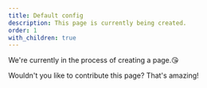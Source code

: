 ```yaml
---
title: Default config
description: This page is currently being created.
order: 1
with_children: true
---
```


We're currently in the process of creating a page.😘

Wouldn't you like to contribute this page? That's amazing!
